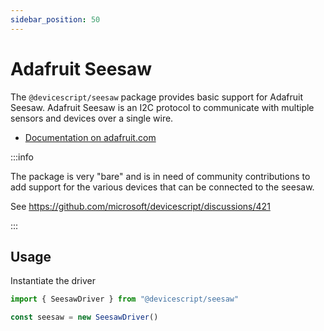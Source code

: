 ```yaml
---
sidebar_position: 50
---
```


# Adafruit Seesaw

The `@devicescript/seesaw` package provides basic support for Adafruit Seesaw. Adafruit Seesaw is an I2C protocol to communicate with multiple sensors and devices over a single wire.

-   [Documentation on adafruit.com](https://learn.adafruit.com/adafruit-seesaw-atsamd09-breakout/overview)

:::info

The package is very "bare" and is in need of community contributions to add support for the various devices that can be connected to the seesaw.

See https://github.com/microsoft/devicescript/discussions/421

:::

## Usage

Instantiate the driver

```ts
import { SeesawDriver } from "@devicescript/seesaw"

const seesaw = new SeesawDriver()
```

